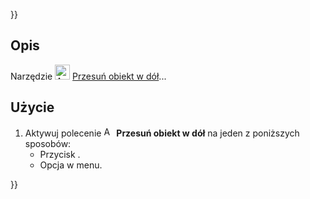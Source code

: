 {{UnfinishedDocu{{#translation:}}}}
<languages/>

{{Docnav/pl
|[[Assembly3_MoveItemUp/pl|Przesuń obiekt w górę]]
|[[Assembly3_MultiplyConstraint/pl|Zwielokrotnij wiązanie]]
|[[Assembly3_Workbench/pl|środowisko pracy Assembly3]]
|IconL=Assembly_TreeItemUp.svg‎‎
|IconR=Assembly_ConstraintMultiply.svg‎‎
|IconC=Assembly3_workbench_icon.svg
}}

{{GuiCommand/pl
|Name=Assembly3 MoveItemDown
|Name/pl=Assembly3: Przesuń obiekt w dół
|Icon=Assembly_TreeItemDown.svg‎‎
|MenuLocation=Assembly3 → Przesuń obiekt w dół
|Workbenches=[[Assembly3_Workbench/pl|Assembly3]]
}}

<span id="Description"></span>
==Opis==

Narzędzie [[Image:Assembly_TreeItemDown.svg|24px]] [[Assembly3_MoveItemDown/pl|Przesuń obiekt w dół]]...

<span id="Usage"></span>
==Użycie==

# Aktywuj polecenie [[Image:Assembly_TreeItemDown.svg|16px]] '''Przesuń obiekt w dół''' na jeden z poniższych sposobów:
#* Przycisk {{Button|[[Image:Assembly_TreeItemDown.svg|16px]] [[Assembly3_MoveItemDown/pl|Przesuń obiekt w dół]]}}.
#* Opcja {{MenuCommand|Assembly3 → [[Image:Assembly_TreeItemDown.svg|16px]] Przesuń obiekt w dół}} w menu.


{{Docnav/pl
|[[Assembly3_MoveItemUp/pl|Przesuń obiekt w górę]]
|[[Assembly3_MultiplyConstraint/pl|Zwielokrotnij wiązanie]]
|[[Assembly3_Workbench/pl|środowisko pracy Assembly3]]
|IconL=Assembly_TreeItemUp.svg‎‎
|IconR=Assembly_ConstraintMultiply.svg‎‎
|IconC=Assembly3_workbench_icon.svg
}}
 
{{Userdocnavi{{#translation:}}}}
